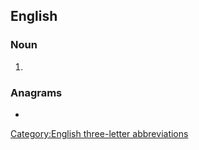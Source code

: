 {{also|aaw-}}
==English==

===Noun===
{{en-noun|-}}

# {{lb|en|military}} {{initialism of|[[anti-air]] [[warfare]]|lang=en}}

===Anagrams===
* {{anagrams|en|waa}}

[[Category:English three-letter abbreviations]]